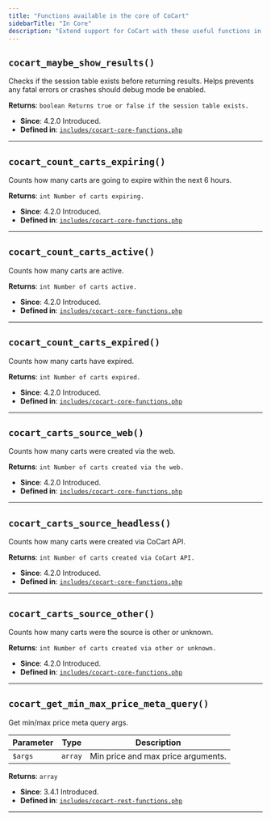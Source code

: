 ```yaml
---
title: "Functions available in the core of CoCart"
sidebarTitle: "In Core"
description: "Extend support for CoCart with these useful functions in your projects"
---
```


## `cocart_maybe_show_results()`
Checks if the session table exists before returning results. Helps prevents any fatal errors or crashes should debug mode be enabled.

**Returns**: `boolean Returns true or false if the session table exists.`

- **Since**: 4.2.0 Introduced.
- **Defined in**: [`includes/cocart-core-functions.php`](https://github.com/co-cart/co-cart/blob/trunk/includes/cocart-core-functions.php#L90)

---

## `cocart_count_carts_expiring()`
Counts how many carts are going to expire within the next 6 hours.

**Returns**: `int Number of carts expiring.`

- **Since**: 4.2.0 Introduced.
- **Defined in**: [`includes/cocart-core-functions.php`](https://github.com/co-cart/co-cart/blob/trunk/includes/cocart-core-functions.php#L146)

---

## `cocart_count_carts_active()`
Counts how many carts are active.

**Returns**: `int Number of carts active.`

- **Since**: 4.2.0 Introduced.
- **Defined in**: [`includes/cocart-core-functions.php`](https://github.com/co-cart/co-cart/blob/trunk/includes/cocart-core-functions.php#L177)

---

## `cocart_count_carts_expired()`
Counts how many carts have expired.

**Returns**: `int Number of carts expired.`

- **Since**: 4.2.0 Introduced.
- **Defined in**: [`includes/cocart-core-functions.php`](https://github.com/co-cart/co-cart/blob/trunk/includes/cocart-core-functions.php#L207)

---

## `cocart_carts_source_web()`
Counts how many carts were created via the web.

**Returns**: `int Number of carts created via the web.`

- **Since**: 4.2.0 Introduced.
- **Defined in**: [`includes/cocart-core-functions.php`](https://github.com/co-cart/co-cart/blob/trunk/includes/cocart-core-functions.php#L237)

---

## `cocart_carts_source_headless()`
Counts how many carts were created via CoCart API.

**Returns**: `int Number of carts created via CoCart API.`

- **Since**: 4.2.0 Introduced.
- **Defined in**: [`includes/cocart-core-functions.php`](https://github.com/co-cart/co-cart/blob/trunk/includes/cocart-core-functions.php#L267)

---

## `cocart_carts_source_other()`
Counts how many carts were the source is other or unknown.

**Returns**: `int Number of carts created via other or unknown.`

- **Since**: 4.2.0 Introduced.
- **Defined in**: [`includes/cocart-core-functions.php`](https://github.com/co-cart/co-cart/blob/trunk/includes/cocart-core-functions.php#L297)

---

## `cocart_get_min_max_price_meta_query()`
Get min/max price meta query args.

| Parameter | Type | Description |
|-----------|------|-------------|
| `$args` | `array` | Min price and max price arguments. |

**Returns**: `array`

- **Since**: 3.4.1 Introduced.
- **Defined in**: [`includes/cocart-rest-functions.php`](https://github.com/co-cart/co-cart/blob/trunk/includes/cocart-rest-functions.php#L520)

---

